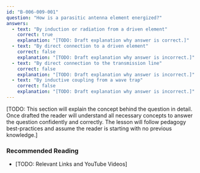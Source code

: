```yaml
---
id: "B-006-009-001"
question: "How is a parasitic antenna element energized?"
answers:
  - text: "By induction or radiation from a driven element"
    correct: true
    explanation: "[TODO: Draft explanation why answer is correct.]"
  - text: "By direct connection to a driven element"
    correct: false
    explanation: "[TODO: Draft explanation why answer is incorrect.]"
  - text: "By direct connection to the transmission line"
    correct: false
    explanation: "[TODO: Draft explanation why answer is incorrect.]"
  - text: "By inductive coupling from a wave trap"
    correct: false
    explanation: "[TODO: Draft explanation why answer is incorrect.]"
---
```


[TODO: This section will explain the concept behind the question in detail. Once drafted the reader will understand all necessary concepts to answer the question confidently and correctly. The lesson will follow pedagogy best-practices and assume the reader is starting with no previous knowledge.]

### Recommended Reading

- [TODO: Relevant Links and YouTube Videos]
